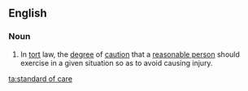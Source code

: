 ==English==

===Noun===
{{en-noun|?|head=[[standard]] [[of]] [[care]]}}

# {{context|legal}} In [[tort]] law, the [[degree]] of [[caution]] that a [[reasonable person]] should exercise in a given situation so as to avoid causing injury.

[[ta:standard of care]]